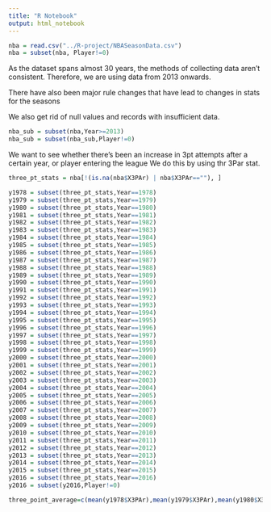 ```yaml
---
title: "R Notebook"
output: html_notebook
---
```


```r
nba = read.csv("../R-project/NBASeasonData.csv")
nba = subset(nba, Player!=0)
```

As the dataset spans almost 30 years, the methods of collecting data aren't consistent. Therefore, we are using data from 2013 onwards.


There have also been major rule changes that have lead to changes in stats for the seasons


We also get rid of null values and records with insufficient data.
```r
nba_sub = subset(nba,Year>=2013)
nba_sub = subset(nba_sub,Player!=0)
```
We want to see whether there's been an increase in 3pt attempts after a certain year, or player entering the league
We do this by using thr 3Par stat.
```r
three_pt_stats = nba[!(is.na(nba$X3PAr) | nba$X3PAr==""), ]
```

```r
y1978 = subset(three_pt_stats,Year==1978)
y1979 = subset(three_pt_stats,Year==1979)
y1980 = subset(three_pt_stats,Year==1980)
y1981 = subset(three_pt_stats,Year==1981)
y1982 = subset(three_pt_stats,Year==1982)
y1983 = subset(three_pt_stats,Year==1983)
y1984 = subset(three_pt_stats,Year==1984)
y1985 = subset(three_pt_stats,Year==1985)
y1986 = subset(three_pt_stats,Year==1986)
y1987 = subset(three_pt_stats,Year==1987)
y1988 = subset(three_pt_stats,Year==1988)
y1989 = subset(three_pt_stats,Year==1989)
y1990 = subset(three_pt_stats,Year==1990)
y1991 = subset(three_pt_stats,Year==1991)
y1992 = subset(three_pt_stats,Year==1992)
y1993 = subset(three_pt_stats,Year==1993)
y1994 = subset(three_pt_stats,Year==1994)
y1995 = subset(three_pt_stats,Year==1995)
y1996 = subset(three_pt_stats,Year==1996)
y1997 = subset(three_pt_stats,Year==1997)
y1998 = subset(three_pt_stats,Year==1998)
y1999 = subset(three_pt_stats,Year==1999)
y2000 = subset(three_pt_stats,Year==2000)
y2001 = subset(three_pt_stats,Year==2001)
y2002 = subset(three_pt_stats,Year==2002)
y2003 = subset(three_pt_stats,Year==2003)
y2004 = subset(three_pt_stats,Year==2004)
y2005 = subset(three_pt_stats,Year==2005)
y2006 = subset(three_pt_stats,Year==2006)
y2007 = subset(three_pt_stats,Year==2007)
y2008 = subset(three_pt_stats,Year==2008)
y2009 = subset(three_pt_stats,Year==2009)
y2010 = subset(three_pt_stats,Year==2010)
y2011 = subset(three_pt_stats,Year==2011)
y2012 = subset(three_pt_stats,Year==2012)
y2013 = subset(three_pt_stats,Year==2013)
y2014 = subset(three_pt_stats,Year==2014)
y2015 = subset(three_pt_stats,Year==2015)
y2016 = subset(three_pt_stats,Year==2016)
y2016 = subset(y2016,Player!=0)

three_point_average=c(mean(y1978$X3PAr),mean(y1979$X3PAr),mean(y1980$X3PAr),mean(y1981$X3PAr),mean(y1982$X3PAr),mean(y1983$X3PAr),mean(y1984$X3PA),mean(y1985$X3PAr),mean(y1986$X3PAr),mean(y1987$X3PAr),mean(y1988$X3PAr),mean(y1989$X3PAr),mean(y1990$X3PAr),mean(y1991$X3PAr),mean(y1992$X3PAr),mean(y1993$X3PAr),mean(y1994$X3PAr),mean(y1995$X3PAr),mean(y1996$X3PAr),mean(y1997$X3PAr),mean(y1998$X3PAr),mean(y1999$X3PAr),mean(y2000$X3PAr),mean(y2001$X3PAr),mean(y2002$X3PAr),mean(y2003$X3PAr),mean(y2004$X3PAr),mean(y2005$X3PAr),mean(y2006$X3PAr),mean(y2007$X3PAr),mean(y2008$X3PAr),mean(y2009$X3PAr),mean(y2010$X3PAr),mean(y2011$X3PAr),mean(y2012$X3PAr),mean(y2013$X3PAr),mean(y2014$X3PAr),mean(y2015$X3PAr),mean(y2016$X3PAr))
```


